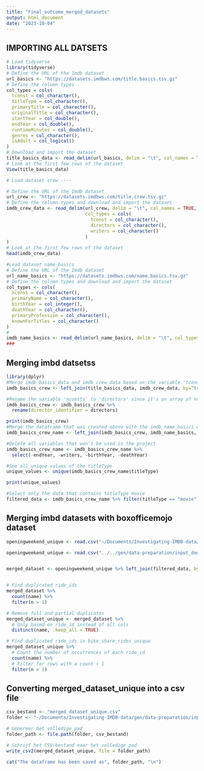 ```yaml
---
title: "Final_outcome_merged_datasets"
output: html_document
date: "2023-10-04"
---
```

## IMPORTING ALL DATSETS

```r
# Load tidyverse
library(tidyverse)
# Define the URL of the Imdb dataset
url_basics <- "https://datasets.imdbws.com/title.basics.tsv.gz"
# Define the column types
col_types = cols(
  tconst = col_character(),
  titleType = col_character(),
  primaryTitle = col_character(),
  originalTitle = col_character(),
  startYear = col_double(),
  endYear = col_double(),
  runtimeMinutes = col_double(),
  genres = col_character(),
  isAdult = col_logical()
)
# Download and import the dataset
title_basics_data <- read_delim(url_basics, delim = "\t", col_names = TRUE, col_types = col_types)
# Look at the first few rows of the dataset
View(title_basics_data)

# Load dataset crew ---- 

# Define the URL of the Imdb dataset
url_crew <- "https://datasets.imdbws.com/title.crew.tsv.gz"
# Define the column types and download and import the dataset
imdb_crew_data <- read_delim(url_crew, delim = "\t", col_names = TRUE,
                             col_types = cols(
                               tconst = col_character(),
                               directors = col_character(),
                               writers = col_character()
                             )
)
# Look at the first few rows of the dataset
head(imdb_crew_data)

#Load dataset name_basics 
# Define the URL of the Imdb dataset
url_name_basics <- "https://datasets.imdbws.com/name.basics.tsv.gz"
# Define the column types and download and import the dataset
col_types <- cols(
  nconst = col_character(),
  primaryName = col_character(),
  birthYear = col_integer(),
  deathYear = col_character(),
  primaryProfession = col_character(),
  knownForTitles = col_character()
)
# 
imdb_name_basics <- read_delim(url_name_basics, delim = "\t", col_types = col_types)
###
```
## Merging imbd datsetss

```R
library(dplyr)
#Merge imdb_basics_data and imdb_crew_data based on the variable 'tconst'
imdb_basics_crew <- left_join(title_basics_data, imdb_crew_data, by="tconst")

#Rename the variable 'nconsts' to 'directors' since it's an array of nconsts
imdb_basics_crew <- imdb_basics_crew %>%
  rename(director_identifier = directors)

print(imdb_basics_crew)
#Merge the dataframe that was created above with the imdb_name_basics data
imdb_basics_crew_name <- left_join(imdb_basics_crew, imdb_name_basics, by = c ("director_identifier" = "nconst"))

#Delete all variables that won't be used in the project
imdb_basics_crew_name <- imdb_basics_crew_name %>%
  select(-endYear, -writers, -birthYear, -deathYear)

#See all unique values of the titleType
unique_values <- unique(imdb_basics_crew_name$titleType)

print(unique_values)

#Select only the data that contains titleType movie
filtered_data <- imdb_basics_crew_name %>% filter(titleType == "movie")
```

## Merging imbd datasets with boxofficemojo dataset

```r
openingweekend_unique <- read.csv("~/Documents/Investigating-IMDB-data/gen/data-preparation/input_downloading_and_merging/weekend_data.csv")

openingweekend_unique <- read.csv("../../gen/data-preparation/input_downloading_and_merging/weekend_data.csv")


merged_dataset <- openingweekend_unique %>% left_join(filtered_data, by = c("name" = "primaryTitle"))


# Find duplicated ride_ids
merged_dataset %>% 
  count(name) %>% 
  filter(n > 1)

# Remove full and partial duplicates
merged_dataset_unique <- merged_dataset %>%
  # Only based on ride_id instead of all cols
  distinct(name, .keep_all = TRUE)

# Find duplicated ride_ids in bike_share_rides_unique
merged_dataset_unique %>%
  # Count the number of occurrences of each ride_id
  count(name) %>%
  # Filter for rows with a count > 1
  filter(n > 1)
```
## Converting merged_dataset_unique into a csv file
```r
csv_bestand <- "merged_dataset_unique.csv"
folder <- "~/Documents/Investigating-IMDB-data/gen/data-preparation/input_filtering"

# Genereer het volledige pad
folder_path <- file.path(folder, csv_bestand)

# Schrijf het CSV-bestand naar het volledige pad
write_csv2(merged_dataset_unique, file = folder_path)

cat("The dataframe has been saved as", folder_path, "\n")

```
